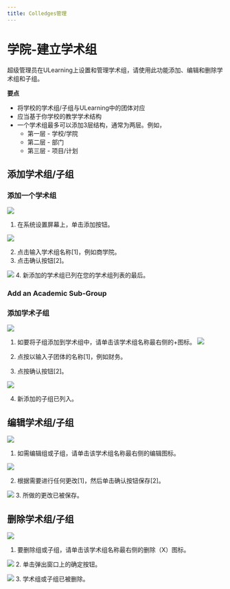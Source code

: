 ```yaml
---
title: Colledges管理
---
```




# 学院-建立学术组

超级管理员在ULearning上设置和管理学术组，请使用此功能添加、编辑和删除学术组和子组。

**要点**
- 将学校的学术组/子组与ULearning中的团体对应
- 应当基于你学校的教学学术结构
- 一个学术组最多可以添加3层结构，通常为两层。例如，
     - 第一层 - 学校/学院
     - 第二层 - 部门
     - 第三层 - 项目/计划

## 添加学术组/子组

### 添加一个学术组

![](/img/ulearning/admin/college01.png)
1. 在系统设置屏幕上，单击添加按钮。

![](/img/ulearning/admin/college02.png)

2. 点击输入学术组名称[1]，例如商学院。
3. 点击确认按钮[2]。

![](/img/ulearning/admin/college03.png)
4. 新添加的学术组已列在您的学术组列表的最后。

### Add an Academic Sub-Group

### 添加学术子组 

![](/img/ulearning/admin/college04.png)

 1. 如要将子组添加到学术组中，请单击该学术组名称最右侧的+图标。 
![](/img/ulearning/admin/college05.png)
 
 2. 点按以输入子团体的名称[1]，例如财务。 
 3. 点按确认按钮[2]。

![](/img/ulearning/admin/college06.png)

 4. 新添加的子组已列入。


## 编辑学术组/子组

![](/img/ulearning/admin/college07.png)

1. 如需编辑组或子组，请单击该学术组名称最右侧的编辑图标。

![](/img/ulearning/admin/college08.png)

2. 根据需要进行任何更改[1]，然后单击确认按钮保存[2]。

![](/img/ulearning/admin/college09.png)
3. 所做的更改已被保存。


## 删除学术组/子组

![](/img/ulearning/admin/college10.png)
1. 要删除组或子组，请单击该学术组名称最右侧的删除（X）图标。

![](/img/ulearning/admin/college11.png)
2. 单击弹出窗口上的确定按钮。

![](/img/ulearning/admin/college12.png)
3. 学术组或子组已被删除。
